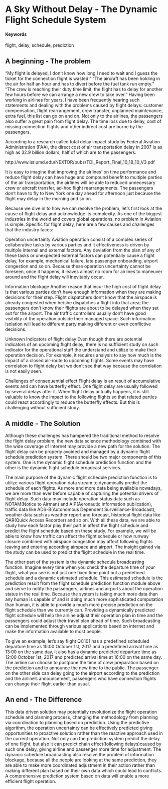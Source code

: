 # A Sky Without Delay - The Dynamic Flight Schedule System {#sky-without-delay}

#### Keywords {-}

flight, delay, schedule, prediction

## A beginning - The problem

"My flight is delayed, I don't know how long I need to wait and I guess the ticket for the connection flight is wasted."
"The aircraft has been holding in the air for half an hour and has to divert before the fuel tank run empty."
"The crew is reaching their duty time limit, the flight has to delay for another few hours before we can arrange a new crew to take over."
Having been working in airlines for years, I have been frequently hearing such statements and dealing with the problems caused by flight delays: customer compensation, flight rearrangement, crew transfer, unplanned maintenance, extra fuel, this list can go on and on. Not only to the airlines, the passengers also suffer a great pain from flight delay. The time loss due to delay, cost of missing connection flights and other indirect cost are borne by the passengers.

According to a research called total delay impact study by Federal Aviation Administration (FAA), the direct cost of air transportation delay in 2007 is as high as 32.9 billion dollars, half of which are to the passengers.

http://www.isr.umd.edu/NEXTOR/pubs/TDI_Report_Final_10_18_10_V3.pdf

It is easy to imagine that improving the airlines' on time performance and reduce flight delay can have huge and compound benefit to multiple parties of the air transportation, the airlines will be able to reduced unnecessary crew or aircraft transfer, ad-hoc flight rearrangements. The passengers don't have to fly to New York one day ahead for afternoon just because the flight may delay in the morning and so on.

Because we dive in to how we can resolve the problem, let's first look at the cause of flight delay and acknowledge its complexity. As one of the biggest industries in the world and covers global operations, no problem in Aviation is simple. Specific for flight delay, here are a few causes and challenges that the industry faces:

Operation uncertainty
Aviation operation consist of a complex series of collaborative tasks by various parties and it effectiveness is driven by multiple internal and external factors. Any deviation from the plan of any of these tasks or unexpected external factors can potentially cause a flight delay, for example, mechanical failure, late passenger onboarding, airport congestion and so on. Because these operation uncertainty cannot be foreseen, once it happens, it leaves almost no room for airlines to maneuver around and the flight delay will inevitably occur.

Information blockage
Another reason that incur the high cost of flight delay is that various parties don't have enough information when they are making decisions for their step. Flight dispatchers don't know that the airspace is already congested when he/she dispatches a flight into that area; the passengers don't know their flights are about to be delayed when they set out for the airport. The air traffic controllers usually don't have good visibility of the operation outside their managed space. Such information isolation will lead to different party making different or even conflictive decisions.

Unknown Indicators of flight delay
Even though there are potential indicators of an upcoming flight delay, there is no sufficient study on such indicator for the operational staff the understand and utilize to make their operation decision. For example, it requires analysis to say how much is the impact of a closed air-route to upcoming flights. Some events may have correlation to flight delay but we don't see that way because the correlation is not easily seen.

Challenges of consequential effect
Flight delay is an result of accumulative events and can have butterfly effect. One flight delay are usually followed by several delays after it. When flight delay actually happens, it is still valuable to know the impact to the following flights so that related parties could react accordingly to reduce the butterfly effects. But this is challenging without sufficient study.


## A middle - The Solution

Although these challenges has hampered the traditional method to resolve the flight delay problem, the new data science methodology combined with the wide coverage of internet may provide a new path for the solution. The flight delay can be properly avoided and managed by a dynamic flight schedule prediction system. There should be two major components of this system. One is the dynamic flight schedule prediction function and the other is the dynamic flight schedule broadcast services.

The main purpose of the dynamic flight schedule prediction function is to utilize various flight operation data stream to dynamically predict the schedule of each flights. As more and more data being available nowadays, we are more than ever before capable of capturing the potential drivers of flight delay. Such data may include operation status data such as NOTAM(Notice to Airman) and AIP(Aeronautic Information publication), traffic data like ADS-B(Autonomous Dependent Surveillance-Broadcast), weather data such as weather report and forecast, historical flight data like QAR(Quick Access Recorder) and so on. With all these data, we are able to study how each factor play their part in affect the flight schedule and predict the flight schedule based on these study. For example, we will be able to know how traffic can affect the flight schedule or how runway closure combined with airspace congestion may affect following flights leaving and entering according airspace and airport. The insight gained via the study can be used to predict the flight schedule in the real time.

The other part of the system is the dynamic schedule broadcasting function. Imagine every time when you check the departure time of your flight, what you see is not just one fixed time point but a predefined schedule and a dynamic estimated schedule. This estimated schedule is the prediction result from the flight schedule prediction function module above and serve to notify the passengers, airlines and airports about the operation status in the real time. Because the system is taking much more data than any human is capable of and is doing much more sophisticated computation than human, it is able to provide a much more precise prediction on the flight schedule than we currently can. Providing a dynamically predicted flight schedule will help the airline adjust their operation plan in time and the passengers could adjust their travel plan ahead of time. Such broadcasting can be implemented through various applications based on internet and make the information available to most people.

To give an example, let's say flight QC101 has a predefined scheduled departure time as 10:00 October 1st, 2017 and a predefined arrival time as 13:00 on the same day, it also has a dynamic predicted departure time as 12:00 October 1st, 2017 and predicted arrival time at 16:00 on the same day. The airline can choose to postpone the time of crew preparation based on the prediction and to announce the new time to the public. The passenger on the other side can delay going to the airport according to the prediction and the airline's announcement, passengers who have connection flights can change their flight earlier than usual.

## An end - The Difference

This data driven solution may potentially revolutionize the flight operation schedule and planning process, changing the methodology from planning via coordination to planning based on prediction. Using the predictive algorithm, the operation uncertainty can be effectively predicted giving opportunities to proactive solution rather than the reactive approach used in the current operation. Not only can the prediction system predict the delay of one flight, but also it can predict chain effect(following delays)caused by such one delay, giving airline and passenger more time for adjustment. The dynamic schedule broadcasting also resolve the problem of information blockage, because all the people are looking at the same prediction, they are able to make more coordinated adjustment in their action rather than making different plan based on their own data which could lead to conflicts. A comprehensive prediction system based on data will enable a more efficient flight operation.
